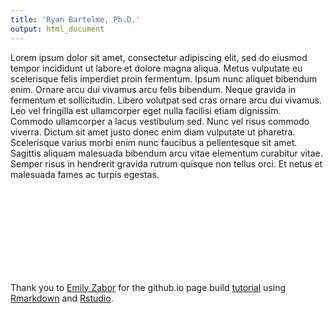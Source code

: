 ```yaml
---
title: 'Ryan Bartelme, Ph.D.'
output: html_document
---
```


<link rel="stylesheet" href="styles.css" type="text/css">

Lorem ipsum dolor sit amet, consectetur adipiscing elit, sed do eiusmod tempor incididunt ut labore et dolore magna aliqua. Metus vulputate eu scelerisque felis imperdiet proin fermentum. Ipsum nunc aliquet bibendum enim. Ornare arcu dui vivamus arcu felis bibendum. Neque gravida in fermentum et sollicitudin. Libero volutpat sed cras ornare arcu dui vivamus. Leo vel fringilla est ullamcorper eget nulla facilisi etiam dignissim. Commodo ullamcorper a lacus vestibulum sed. Nunc vel risus commodo viverra. Dictum sit amet justo donec enim diam vulputate ut pharetra. Scelerisque varius morbi enim nunc faucibus a pellentesque sit amet. Sagittis aliquam malesuada bibendum arcu vitae elementum curabitur vitae. Semper risus in hendrerit gravida rutrum quisque non tellus orci. Et netus et malesuada fames ac turpis egestas.









<br><br><br><br><br><br><br><br> 



Thank you to [Emily Zabor](https://www.emilyzabor.com/) for the github.io page build  [tutorial](https://www.emilyzabor.com/tutorials/rmarkdown_websites_tutorial.html) using [Rmarkdown](https://rmarkdown.rstudio.com/) and [Rstudio](https://rstudio.com/).